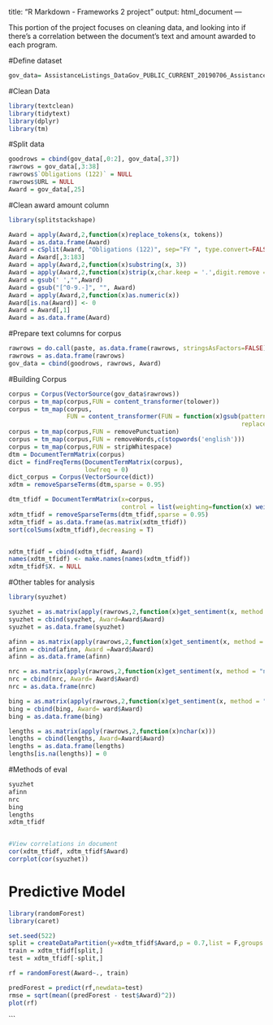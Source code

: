 
title: "R Markdown - Frameworks 2 project"
output: html_document
---

This portion of the project focuses on cleaning data, and looking into if there's a correlation between the document's text and amount awarded to each program.

#Define dataset

```{r}
gov_data= AssistanceListings_DataGov_PUBLIC_CURRENT_20190706_AssistanceListings_DataGov_PUBLIC_CURRENT_20190706
```

#Clean Data

```{r}
library(textclean)
library(tidytext)
library(dplyr)
library(tm)
```

#Split data

```{r}

goodrows = cbind(gov_data[,0:2], gov_data[,37])
rawrows = gov_data[,3:38] 
rawrows$`Obligations (122)` = NULL
rawrows$URL = NULL
Award = gov_data[,25]
```


#Clean award amount column
```{r}
library(splitstackshape)

Award = apply(Award,2,function(x)replace_tokens(x, tokens))
Award = as.data.frame(Award)
Award = cSplit(Award, "Obligations (122)", sep="FY ", type.convert=FALSE)
Award = Award[,3:183]
Award = apply(Award,2,function(x)substring(x, 3))
Award = apply(Award,2,function(x)strip(x,char.keep = '.',digit.remove = FALSE, apostrophe.remove = FALSE, lower.case = FALSE))
Award = gsub(' ',"",Award)
Award = gsub("[^0-9.-]", "", Award)
Award = apply(Award,2,function(x)as.numeric(x))
Award[is.na(Award)] <- 0
Award = Award[,1]
Award = as.data.frame(Award)
```


#Prepare text columns for corpus
```{r}
rawrows = do.call(paste, as.data.frame(rawrows, stringsAsFactors=FALSE))
rawrows = as.data.frame(rawrows)
gov_data = cbind(goodrows, rawrows, Award)
```


#Building Corpus
```{r}

corpus = Corpus(VectorSource(gov_data$rawrows))
corpus = tm_map(corpus,FUN = content_transformer(tolower))
corpus = tm_map(corpus,
                FUN = content_transformer(FUN = function(x)gsub(pattern = 'http[[:alnum:][:punct:]]*',
                                                                replacement = ' ',x = x)))
corpus = tm_map(corpus,FUN = removePunctuation)
corpus = tm_map(corpus,FUN = removeWords,c(stopwords('english')))
corpus = tm_map(corpus,FUN = stripWhitespace)
dtm = DocumentTermMatrix(corpus)
dict = findFreqTerms(DocumentTermMatrix(corpus),
                     lowfreq = 0)
dict_corpus = Corpus(VectorSource(dict))
xdtm = removeSparseTerms(dtm,sparse = 0.95)

dtm_tfidf = DocumentTermMatrix(x=corpus,
                               control = list(weighting=function(x) weightTfIdf(x,normalize=F)))
xdtm_tfidf = removeSparseTerms(dtm_tfidf,sparse = 0.95)
xdtm_tfidf = as.data.frame(as.matrix(xdtm_tfidf))
sort(colSums(xdtm_tfidf),decreasing = T)


xdtm_tfidf = cbind(xdtm_tfidf, Award)
names(xdtm_tfidf) <- make.names(names(xdtm_tfidf))
xdtm_tfidf$X. = NULL

```

#Other tables for analysis
```{r}

library(syuzhet)

syuzhet = as.matrix(apply(rawrows,2,function(x)get_sentiment(x, method = "syuzhet")))
syuzhet = cbind(syuzhet, Award=Award$Award)
syuzhet = as.data.frame(syuzhet)

afinn = as.matrix(apply(rawrows,2,function(x)get_sentiment(x, method = "afinn")))
afinn = cbind(afinn, Award =Award$Award)
afinn = as.data.frame(afinn)

nrc = as.matrix(apply(rawrows,2,function(x)get_sentiment(x, method = "nrc")))
nrc = cbind(nrc, Award= Award$Award)
nrc = as.data.frame(nrc)

bing = as.matrix(apply(rawrows,2,function(x)get_sentiment(x, method = "bing")))
bing = cbind(bing, Award= ward$Award)
bing = as.data.frame(bing)

lengths = as.matrix(apply(rawrows,2,function(x)nchar(x)))
lengths = cbind(lengths, Award=Award$Award)
lengths = as.data.frame(lengths)
lengths[is.na(lengths)] = 0
```

#Methods of eval
```{r}

syuzhet
afinn
nrc
bing
lengths
xdtm_tfidf


#View correlations in document
cor(xdtm_tfidf, xdtm_tfidf$Award)
corrplot(cor(syuzhet))
```

# Predictive Model
```{r}
library(randomForest)
library(caret)

set.seed(522)
split = createDataPartition(y=xdtm_tfidf$Award,p = 0.7,list = F,groups = 100)
train = xdtm_tfidf[split,]
test = xdtm_tfidf[-split,]

rf = randomForest(Award~., train)

predForest = predict(rf,newdata=test)
rmse = sqrt(mean((predForest - test$Award)^2)) 
plot(rf)
```
```